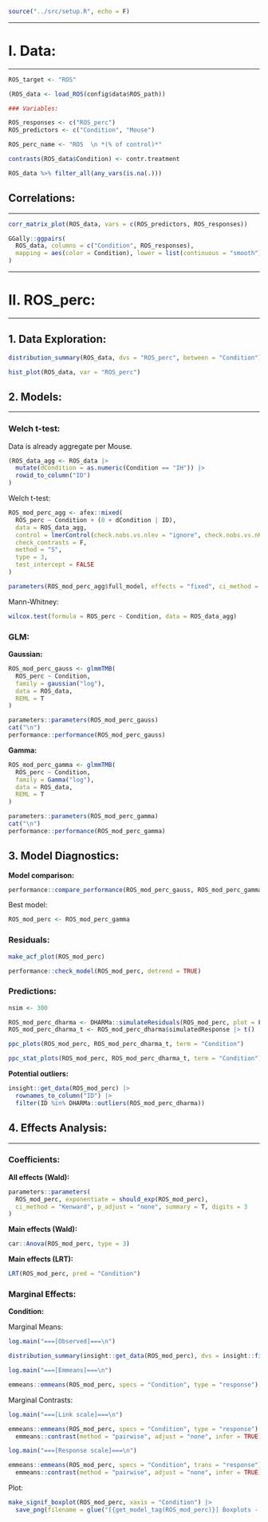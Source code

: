 ```r
source("../src/setup.R", echo = F)
```


<!------------------------------------------------------------------------------>
<!------------------------------------------------------------------------------>
***
# I. Data:
***

```r

ROS_target <- "ROS"

(ROS_data <- load_ROS(config$data$ROS_path))

### Variables:

ROS_responses <- c("ROS_perc")
ROS_predictors <- c("Condition", "Mouse")

ROS_perc_name <- "ROS  \n *(% of control)*"

contrasts(ROS_data$Condition) <- contr.treatment
```

```r
ROS_data %>% filter_all(any_vars(is.na(.)))
```

<!------------------------------------------------------------------------------>
## Correlations:
***

```r
corr_matrix_plot(ROS_data, vars = c(ROS_predictors, ROS_responses))
```

```r
GGally::ggpairs(
  ROS_data, columns = c("Condition", ROS_responses), 
  mapping = aes(color = Condition), lower = list(continuous = "smooth")
)
```


<!------------------------------------------------------------------------------>
<!------------------------------------------------------------------------------>
***
# II. ROS_perc:
***

<!------------------------------------------------------------------------------>
## 1. Data Exploration:

```r
distribution_summary(ROS_data, dvs = "ROS_perc", between = "Condition")
```

```r
hist_plot(ROS_data, var = "ROS_perc")
```


<!------------------------------------------------------------------------------>
## 2. Models:
***

<!------------------------------------------------------------------------------>
### Welch t-test:

Data is already aggregate per Mouse.

```r
(ROS_data_agg <- ROS_data |> 
  mutate(dCondition = as.numeric(Condition == "IH")) |> 
  rowid_to_column("ID")
)
```

Welch t-test:

```r
ROS_mod_perc_agg <- afex::mixed(
  ROS_perc ~ Condition + (0 + dCondition | ID),
  data = ROS_data_agg,
  control = lmerControl(check.nobs.vs.nlev = "ignore", check.nobs.vs.nRE = "ignore"),
  check_contrasts = F,
  method = "S",
  type = 3,
  test_intercept = FALSE
)

parameters(ROS_mod_perc_agg$full_model, effects = "fixed", ci_method = "satterthwaite", drop = "Intercept")
```

Mann-Whitney:

```r
wilcox.test(formula = ROS_perc ~ Condition, data = ROS_data_agg)
```

<!------------------------------------------------------------------------------>
### GLM:

**Gaussian:**

```r
ROS_mod_perc_gauss <- glmmTMB(
  ROS_perc ~ Condition,
  family = gaussian("log"),
  data = ROS_data,
  REML = T
)

parameters::parameters(ROS_mod_perc_gauss)
cat("\n")
performance::performance(ROS_mod_perc_gauss)
```

**Gamma:**

```r
ROS_mod_perc_gamma <- glmmTMB(
  ROS_perc ~ Condition,
  family = Gamma("log"),
  data = ROS_data,
  REML = T
)

parameters::parameters(ROS_mod_perc_gamma)
cat("\n")
performance::performance(ROS_mod_perc_gamma)
```


<!------------------------------------------------------------------------------>
## 3. Model Diagnostics:

**Model comparison:**

```r
performance::compare_performance(ROS_mod_perc_gauss, ROS_mod_perc_gamma)
```

Best model:

```r
ROS_mod_perc <- ROS_mod_perc_gamma
```


<!------------------------------------------------------------------------------>
### Residuals:

```r
make_acf_plot(ROS_mod_perc)

performance::check_model(ROS_mod_perc, detrend = TRUE)
```


<!------------------------------------------------------------------------------>
### Predictions:

```r
nsim <- 300

ROS_mod_perc_dharma <- DHARMa::simulateResiduals(ROS_mod_perc, plot = F, n = nsim, seed = getOption("seed"))
ROS_mod_perc_dharma_t <- ROS_mod_perc_dharma$simulatedResponse |> t()
```

```r
ppc_plots(ROS_mod_perc, ROS_mod_perc_dharma_t, term = "Condition")
```

```r
ppc_stat_plots(ROS_mod_perc, ROS_mod_perc_dharma_t, term = "Condition")
```

**Potential outliers:**

```r
insight::get_data(ROS_mod_perc) |> 
  rownames_to_column("ID") |> 
  filter(ID %in% DHARMa::outliers(ROS_mod_perc_dharma))
```


<!------------------------------------------------------------------------------>
## 4. Effects Analysis:
***

<!------------------------------------------------------------------------------>
### Coefficients:

**All effects (Wald):**

```r
parameters::parameters(
  ROS_mod_perc, exponentiate = should_exp(ROS_mod_perc), 
  ci_method = "Kenward", p_adjust = "none", summary = T, digits = 3
)
```

**Main effects (Wald):**

```r
car::Anova(ROS_mod_perc, type = 3)
```

**Main effects (LRT):**

```r
LRT(ROS_mod_perc, pred = "Condition")
```


<!------------------------------------------------------------------------------>
### Marginal Effects:

**Condition:**

Marginal Means:

```r
log.main("===[Observed]===\n")

distribution_summary(insight::get_data(ROS_mod_perc), dvs = insight::find_response(ROS_mod_perc), between = "Condition")

log.main("===[Emmeans]===\n")

emmeans::emmeans(ROS_mod_perc, specs = "Condition", type = "response")
```

Marginal Contrasts:

```r
log.main("===[Link scale]===\n")

emmeans::emmeans(ROS_mod_perc, specs = "Condition", type = "response") |> 
  emmeans::contrast(method = "pairwise", adjust = "none", infer = TRUE)

log.main("===[Response scale]===\n")

emmeans::emmeans(ROS_mod_perc, specs = "Condition", trans = "response") |> 
  emmeans::contrast(method = "pairwise", adjust = "none", infer = TRUE)
```

Plot:

```r
make_signif_boxplot(ROS_mod_perc, xaxis = "Condition") |> 
  save_png(filename = glue("[{get_model_tag(ROS_mod_perc)}] Boxplots - by [Condition]"), subfolder = ROS_target, dpi = dpi_save_png, width = 5, height = 8)
```